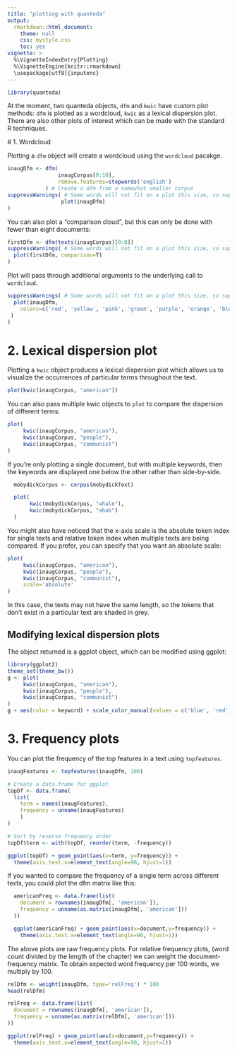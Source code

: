 ```yaml
---
title: "plotting with quanteda"
output:
  rmarkdown::html_document:
    theme: null
    css: mystyle.css
    toc: yes
vignette: >
  %\VignetteIndexEntry{Plotting}
  %\VignetteEngine{knitr::rmarkdown}
  \usepackage[utf8]{inputenc}
---
```


```r
library(quanteda)
```

At the moment, two quanteda objects, `dfm` and `kwic` have custom plot methods: `dfm` is plotted as a wordcloud, `kwic` as a lexical dispersion plot. There are also other plots of interest which can be made with the standard R techniques.

# 1. Wordcloud 

Plotting a `dfm` object will create a wordcloud using the `wordcloud` pacakge.

```r
inaugDfm <- dfm(
                inaugCorpus[0:10],
                remove.features=stopwords('english')
            ) # Create a dfm from a somewhat smaller corpus
suppressWarnings( # Some words will not fit on a plot this size, so suppress those warings
                 plot(inaugDfm)
)
```

You can also plot a "comparison cloud", but this can only be done with fewer than eight documents:

```r
firstDfm <- dfm(texts(inaugCorpus)[0:8])
suppressWarnings( # Some words will not fit on a plot this size, so suppress those warings
  plot(firstDfm, comparison=T)
)
```

Plot will pass through additional arguments to the underlying call to `wordcloud`.
```r
suppressWarnings( # Some words will not fit on a plot this size, so suppress those warings
  plot(inaugDfm, 
    colors=c('red', 'yellow', 'pink', 'green', 'purple', 'orange', 'blue')
 )
)
```

# 2. Lexical dispersion plot

Plotting a `kwic` object produces a lexical dispersion plot which allows us to visualize the occurrences of particular terms throughout the text.

```r
plot(kwic(inaugCorpus, "american"))
```

You can also pass multiple kwic objects to `plot` to compare the dispersion of different terms:
```r
plot(
     kwic(inaugCorpus, "american"),
     kwic(inaugCorpus, "people"),
     kwic(inaugCorpus, "communist")
)
```

If you're only plotting a single document, but with multiple keywords, then the keywords are displayed one below the other rather than side-by-side.

```r
  mobydickCorpus <- corpus(mobydickText)

  plot(
       kwic(mobydickCorpus, "whale"),
       kwic(mobydickCorpus, "ahab")
  )

```

You might also have noticed that the x-axis scale is the absolute token index for single texts and relative token index when multiple texts are being compared. If you prefer, you can specify that you want an absolute scale:

```r
plot(
     kwic(inaugCorpus, "american"),
     kwic(inaugCorpus, "people"),
     kwic(inaugCorpus, "communist"),
     scale='absolute'
)
```

In this case, the texts may not have the same length, so the tokens that don't exist in a particular text are shaded in grey.

## Modifying lexical dispersion plots

The object returned is a ggplot object, which can be modified using ggplot:

```r
library(ggplot2)
theme_set(theme_bw())
g <- plot(
     kwic(inaugCorpus, "american"),
     kwic(inaugCorpus, "people"),
     kwic(inaugCorpus, "communist")
)
g + aes(color = keyword) + scale_color_manual(values = c('blue', 'red', 'green'))

```


# 3. Frequency plots


You can plot the frequency of the top features in a text using `topfeatures`.

```r
inaugFeatures <- topfeatures(inaugDfm, 100)

# Create a data.frame for ggplot
topDf <- data.frame(
  list(
    term = names(inaugFeatures),
    frequency = unname(inaugFeatures)
    )
)

# Sort by reverse frequency order
topDf$term <- with(topDf, reorder(term, -frequency))

ggplot(topDf) + geom_point(aes(x=term, y=frequency)) +
  theme(axis.text.x=element_text(angle=90, hjust=1))
```

If you wanted to compare the frequency of a single term across different texts, you could plot the dfm matrix like this:

```r

  americanFreq <- data.frame(list(
    document = rownames(inaugDfm[, 'american']),
    frequency = unname(as.matrix(inaugDfm[, 'american']))
  ))

  ggplot(americanFreq) + geom_point(aes(x=document,y=frequency)) +
    theme(axis.text.x=element_text(angle=90, hjust=1))

```

The above plots are raw frequency plots. For relative frequency plots, (word count divided by the length of the chapter) we can weight the document-frequency matrix. To obtain expected word frequency per 100 words, we multiply by 100. 

```r
relDfm <- weight(inaugDfm, type='relFreq') * 100
head(relDfm)

relFreq <- data.frame(list(
  document = rownames(inaugDfm[, 'american']),
  frequency = unname(as.matrix(relDfm[, 'american']))
))

ggplot(relFreq) + geom_point(aes(x=document,y=frequency)) +
  theme(axis.text.x=element_text(angle=90, hjust=1))
```
